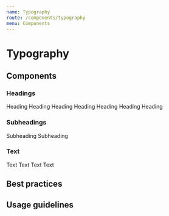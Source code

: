 ```yaml
---
name: Typography
route: /components/typography
menu: Components
---
```





# Typography

## Components

### Headings

<Playground wrapper={Wrapper}>
  <Fragment>
    <Heading element="h3" size={Heading.KILO}>Heading</Heading>
    <Heading element="h3" size={Heading.MEGA}>Heading</Heading>
    <Heading element="h3" size={Heading.GIGA}>Heading</Heading>
    <Heading element="h3" size={Heading.TERA}>Heading</Heading>
    <Heading element="h3" size={Heading.PETA}>Heading</Heading>
    <Heading element="h3" size={Heading.EXA}>Heading</Heading>
    <Heading element="h3" size={Heading.ZETTA}>Heading</Heading>
  </Fragment>
</Playground>

<PropTable component={Heading}/>

### Subheadings

<Playground wrapper={Wrapper}>
  <Fragment>
    <Subheading element="h3" size={Subheading.KILO}>Subheading</Subheading>
    <Subheading element="h3" size={Subheading.MEGA}>Subheading</Subheading>
  </Fragment>
</Playground>

<PropTable component={Subheading}/>


### Text

<Playground wrapper={Wrapper}>
  <Fragment>
    <Text>Text</Text>
    <Text bold size={Text.KILO}>Text</Text>
    <Text italic size={Text.KILO}>Text</Text>
    <Text element="span" size={Text.MEGA}>Text</Text>
  </Fragment>
</Playground>

<PropTable component={Text}/>


## Best practices

## Usage guidelines
